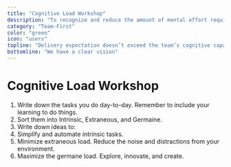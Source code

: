 ```yaml
---
title: "Cognitive Load Workshop"
description: "To recognize and reduce the amount of mental effort required to process and understand information."
category: "Team-First"
color: "green"
icon: "users"
topline: "Delivery expectation doesn’t exceed the team’s cognitive capacity"
bottomline: "We have a clear vision"
---
```



# Cognitive Load Workshop

1. Write down the tasks you do day-to-day. Remember to include your learning to do things.
2. Sort them into Intrinsic, Extraneous, and Germaine.
3. Write down ideas to:
1. Simplify and automate intrinsic tasks.
2. Minimize extraneous load. Reduce the noise and distractions from your environment.
3. Maximize the germane load. Explore, innovate, and create.